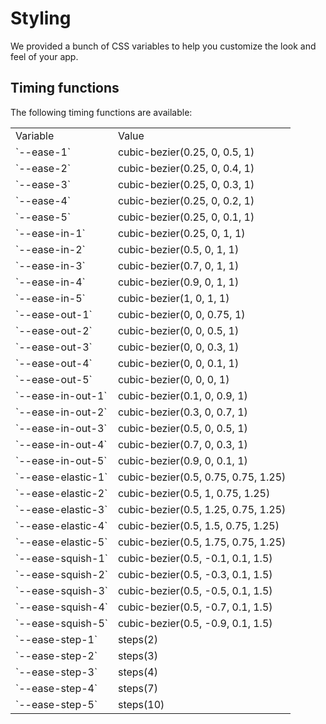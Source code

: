 
<Meta title="Styling" />

# Styling

We provided a bunch of CSS variables to help you customize the look and feel of your app.

## Timing functions

The following timing functions are available:

<table>
  <tr>
    <td>Variable</td>
    <td>Value</td>
  </tr>
  <tr>
    <td>`--ease-1`</td>
    <td>cubic-bezier(0.25, 0, 0.5, 1)</td>
  </tr>
  <tr>
    <td>`--ease-2`</td>
    <td>cubic-bezier(0.25, 0, 0.4, 1)</td>
  </tr>
  <tr>
    <td>`--ease-3`</td>
    <td>cubic-bezier(0.25, 0, 0.3, 1)</td>
  </tr>
  <tr>
    <td>`--ease-4`</td>
    <td>cubic-bezier(0.25, 0, 0.2, 1)</td>
  </tr>
  <tr>
    <td>`--ease-5`</td>
    <td>cubic-bezier(0.25, 0, 0.1, 1)</td>
  </tr>
  <tr>
    <td>`--ease-in-1`</td>
    <td>cubic-bezier(0.25, 0, 1, 1)</td>
  </tr>
  <tr>
    <td>`--ease-in-2`</td>
    <td>cubic-bezier(0.5, 0, 1, 1)</td>
  </tr>
  <tr>
    <td>`--ease-in-3`</td>
    <td>cubic-bezier(0.7, 0, 1, 1)</td>
  </tr>
  <tr>
    <td>`--ease-in-4`</td>
    <td>cubic-bezier(0.9, 0, 1, 1)</td>
  </tr>
  <tr>
    <td>`--ease-in-5`</td>
    <td>cubic-bezier(1, 0, 1, 1)</td>
  </tr>
  <tr>
    <td>`--ease-out-1`</td>
    <td>cubic-bezier(0, 0, 0.75, 1)</td>
  </tr>
  <tr>
    <td>`--ease-out-2`</td>
    <td>cubic-bezier(0, 0, 0.5, 1)</td>
  </tr>
  <tr>
    <td>`--ease-out-3`</td>
    <td>cubic-bezier(0, 0, 0.3, 1)</td>
  </tr>
  <tr>
    <td>`--ease-out-4`</td>
    <td>cubic-bezier(0, 0, 0.1, 1)</td>
  </tr>
  <tr>
    <td>`--ease-out-5`</td>
    <td>cubic-bezier(0, 0, 0, 1)</td>
  </tr>
  <tr>
    <td>`--ease-in-out-1`</td>
    <td>cubic-bezier(0.1, 0, 0.9, 1)</td>
  </tr>
  <tr>
    <td>`--ease-in-out-2`</td>
    <td>cubic-bezier(0.3, 0, 0.7, 1)</td>
  </tr>
  <tr>
    <td>`--ease-in-out-3`</td>
    <td>cubic-bezier(0.5, 0, 0.5, 1)</td>
  </tr>
  <tr>
    <td>`--ease-in-out-4`</td>
    <td>cubic-bezier(0.7, 0, 0.3, 1)</td>
  </tr>
  <tr>
    <td>`--ease-in-out-5`</td>
    <td>cubic-bezier(0.9, 0, 0.1, 1)</td>
  </tr>
  <tr>
    <td>`--ease-elastic-1`</td>
    <td>cubic-bezier(0.5, 0.75, 0.75, 1.25)</td>
  </tr>
  <tr>
    <td>`--ease-elastic-2`</td>
    <td>cubic-bezier(0.5, 1, 0.75, 1.25)</td>
  </tr>
  <tr>
    <td>`--ease-elastic-3`</td>
    <td>cubic-bezier(0.5, 1.25, 0.75, 1.25)</td>
  </tr>
  <tr>
    <td>`--ease-elastic-4`</td>
    <td>cubic-bezier(0.5, 1.5, 0.75, 1.25)</td>
  </tr>
  <tr>
    <td>`--ease-elastic-5`</td>
    <td>cubic-bezier(0.5, 1.75, 0.75, 1.25)</td>
  </tr>
  <tr>
    <td>`--ease-squish-1`</td>
    <td>cubic-bezier(0.5, -0.1, 0.1, 1.5)</td>
  </tr>
  <tr>
    <td>`--ease-squish-2`</td>
    <td>cubic-bezier(0.5, -0.3, 0.1, 1.5)</td>
  </tr>
  <tr>
    <td>`--ease-squish-3`</td>
    <td>cubic-bezier(0.5, -0.5, 0.1, 1.5)</td>
  </tr>
  <tr>
    <td>`--ease-squish-4`</td>
    <td>cubic-bezier(0.5, -0.7, 0.1, 1.5)</td>
  </tr>
  <tr>
    <td>`--ease-squish-5`</td>
    <td>cubic-bezier(0.5, -0.9, 0.1, 1.5)</td>
  </tr>
  <tr>
    <td>`--ease-step-1`</td>
    <td>steps(2)</td>
  </tr>
  <tr>
    <td>`--ease-step-2`</td>
    <td>steps(3)</td>
  </tr>
  <tr>
    <td>`--ease-step-3`</td>
    <td>steps(4)</td>
  </tr>
  <tr>
    <td>`--ease-step-4`</td>
    <td>steps(7)</td>
  </tr>
  <tr>
    <td>`--ease-step-5`</td>
    <td>steps(10)</td>
  </tr>
</table>

